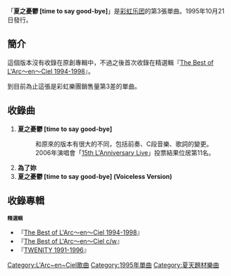 {{noteTA
|T=zh:夏之憂鬱 [time to say good-bye];zh-hant:夏之憂鬱 [time to say good-bye];zh-hans:夏之忧郁 [time to say good-bye]
|G1=Music
}}
{{Infobox Single
| Name        = 夏之憂鬱 [time to say good-bye] 
| Artist      = [[彩虹乐团|彩虹乐团]]
| Album       = 
| A-side      =夏之憂鬱 [time to say good-bye]
| B-side      = 為了妳
| Released    = 1995年10月21日<br />2006年8月30日（重發盤）
| Format      = 
| Recorded    = 
| Genre       = [[J-POP|J-POP]]
| Length      = 14分36秒
| Label       = [[Ki/oon_Sony_Records|Ki/oon Sony Records]]
| Writer         = [[hyde|hyde]] （作詞）<br/>[[ken|ken]] （作曲）
| Producer    = 彩虹樂團<br />[[西平彰|西平彰]]
| Certification  = 
| Chart position =當週排行第15名（[[ORICON|ORICON]]）
| Last single = [[Vivid_Colors|Vivid Colors]]<br />（1995年）
| This single = '''夏之憂鬱 [time to say good-bye]'''<br />（1995年）
| Next single = [[請不要隨風消逝|請不要隨風消逝]]( 風にきえないで)<br />（1996年）
}}

「'''夏之憂鬱 [time to say good-bye]'''」是[[彩虹乐团|彩虹乐团]]的第3張單曲。1995年10月21日發行。

== 簡介 ==
這個版本沒有收錄在原創專輯中，不過之後首次收錄在精選輯『[[The_Best_of_L'Arc〜en〜Ciel_1994-1998|The Best of L'Arc〜en〜Ciel 1994-1998]]』。

到目前為止這張是彩虹樂團銷售量第3差的單曲。

== 收錄曲 ==
#'''夏之憂鬱 [time to say good-bye]'''
#:和原來的版本有很大的不同，包括前奏、C段音樂、歌詞的變更。
#:2006年演唱會「[[15th_L'Anniversary_Live|15th L'Anniversary Live]]」投票結果位居第11名。
#'''為了妳'''
#'''夏之憂鬱 [time to say good-bye] (Voiceless Version)'''

== 收錄專輯 ==
;<small>'''精選輯'''</small>
*『[[The_Best_of_L'Arc〜en〜Ciel|The Best of L'Arc〜en〜Ciel 1994-1998]]』 
*『[[The_Best_of_L'Arc〜en〜Ciel|The Best of L'Arc〜en〜Ciel c/w]]』
*『[[TWENITY|TWENITY 1991-1996]]』


{{L'Arc~en~Ciel}}

{{DEFAULTSORT: 夏之憂鬱 [time to say good-bye] }}
[[Category:L'Arc~en~Ciel歌曲|Category:L'Arc~en~Ciel歌曲]]
[[Category:1995年單曲|Category:1995年單曲]]
[[Category:夏天題材樂曲|Category:夏天題材樂曲]]